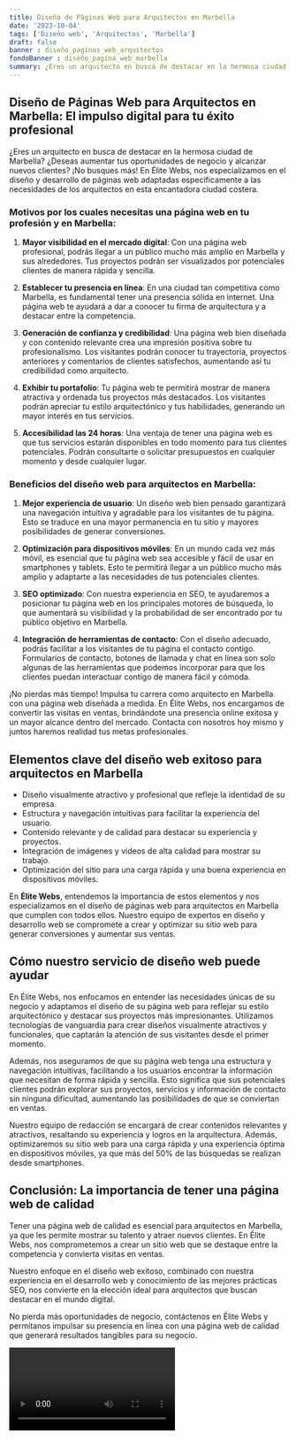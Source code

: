 ```yaml
---
title: Diseño de Páginas Web para Arquitectos en Marbella
date: '2023-10-04'
tags: ['Diseño web', 'Arquitectos', 'Marbella']
draft: false
banner : diseño_paginas_web_arquitectos
fondoBanner : diseño_pagina_web_marbella
summary: ¿Eres un arquitecto en busca de destacar en la hermosa ciudad de Marbella? ¿Deseas aumentar tus oportunidades de negocio y alcanzar nuevos clientes? ¡No busques más! En Élite Webs, nos especializamos en el diseño y desarrollo de páginas web adaptadas específicamente a las necesidades de los arquitectos en esta encantadora ciudad costera.
---
```


## Diseño de Páginas Web para Arquitectos en Marbella: El impulso digital para tu éxito profesional

¿Eres un arquitecto en busca de destacar en la hermosa ciudad de Marbella? ¿Deseas aumentar tus oportunidades de negocio y alcanzar nuevos clientes? ¡No busques más! En Élite Webs, nos especializamos en el diseño y desarrollo de páginas web adaptadas específicamente a las necesidades de los arquitectos en esta encantadora ciudad costera.

### Motivos por los cuales necesitas una página web en tu profesión y en Marbella:

1. **Mayor visibilidad en el mercado digital**: Con una página web profesional, podrás llegar a un público mucho más amplio en Marbella y sus alrededores. Tus proyectos podrán ser visualizados por potenciales clientes de manera rápida y sencilla.

2. **Establecer tu presencia en línea**: En una ciudad tan competitiva como Marbella, es fundamental tener una presencia sólida en internet. Una página web te ayudará a dar a conocer tu firma de arquitectura y a destacar entre la competencia.

3. **Generación de confianza y credibilidad**: Una página web bien diseñada y con contenido relevante crea una impresión positiva sobre tu profesionalismo. Los visitantes podrán conocer tu trayectoria, proyectos anteriores y comentarios de clientes satisfechos, aumentando así tu credibilidad como arquitecto.

4. **Exhibir tu portafolio**: Tu página web te permitirá mostrar de manera atractiva y ordenada tus proyectos más destacados. Los visitantes podrán apreciar tu estilo arquitectónico y tus habilidades, generando un mayor interés en tus servicios.

5. **Accesibilidad las 24 horas**: Una ventaja de tener una página web es que tus servicios estarán disponibles en todo momento para tus clientes potenciales. Podrán consultarte o solicitar presupuestos en cualquier momento y desde cualquier lugar.

### Beneficios del diseño web para arquitectos en Marbella:

1. **Mejor experiencia de usuario**: Un diseño web bien pensado garantizará una navegación intuitiva y agradable para los visitantes de tu página. Esto se traduce en una mayor permanencia en tu sitio y mayores posibilidades de generar conversiones.

2. **Optimización para dispositivos móviles**: En un mundo cada vez más móvil, es esencial que tu página web sea accesible y fácil de usar en smartphones y tablets. Esto te permitirá llegar a un público mucho más amplio y adaptarte a las necesidades de tus potenciales clientes.

3. **SEO optimizado**: Con nuestra experiencia en SEO, te ayudaremos a posicionar tu página web en los principales motores de búsqueda, lo que aumentará su visibilidad y la probabilidad de ser encontrado por tu público objetivo en Marbella.

4. **Integración de herramientas de contacto**: Con el diseño adecuado, podrás facilitar a los visitantes de tu página el contacto contigo. Formularios de contacto, botones de llamada y chat en línea son solo algunas de las herramientas que podemos incorporar para que los clientes puedan interactuar contigo de manera fácil y cómoda.

¡No pierdas más tiempo! Impulsa tu carrera como arquitecto en Marbella con una página web diseñada a medida. En Élite Webs, nos encargamos de convertir las visitas en ventas, brindándote una presencia online exitosa y un mayor alcance dentro del mercado. Contacta con nosotros hoy mismo y juntos haremos realidad tus metas profesionales.

<GifSeo />

<Cta />

## Elementos clave del diseño web exitoso para arquitectos en Marbella

- Diseño visualmente atractivo y profesional que refleje la identidad de su empresa.
- Estructura y navegación intuitivas para facilitar la experiencia del usuario.
- Contenido relevante y de calidad para destacar su experiencia y proyectos.
- Integración de imágenes y videos de alta calidad para mostrar su trabajo.
- Optimización del sitio para una carga rápida y una buena experiencia en dispositivos móviles.

En **Élite Webs**, entendemos la importancia de estos elementos y nos especializamos en el diseño de páginas web para arquitectos en Marbella que cumplen con todos ellos. Nuestro equipo de expertos en diseño y desarrollo web se compromete a crear y optimizar su sitio web para generar conversiones y aumentar sus ventas.

## Cómo nuestro servicio de diseño web puede ayudar

En Élite Webs, nos enfocamos en entender las necesidades únicas de su negocio y adaptamos el diseño de su página web para reflejar su estilo arquitectónico y destacar sus proyectos más impresionantes. Utilizamos tecnologías de vanguardia para crear diseños visualmente atractivos y funcionales, que captarán la atención de sus visitantes desde el primer momento.

Además, nos aseguramos de que su página web tenga una estructura y navegación intuitivas, facilitando a los usuarios encontrar la información que necesitan de forma rápida y sencilla. Esto significa que sus potenciales clientes podrán explorar sus proyectos, servicios y información de contacto sin ninguna dificultad, aumentando las posibilidades de que se conviertan en ventas.

Nuestro equipo de redacción se encargará de crear contenidos relevantes y atractivos, resaltando su experiencia y logros en la arquitectura. Además, optimizaremos su sitio web para una carga rápida y una experiencia óptima en dispositivos móviles, ya que más del 50% de las búsquedas se realizan desde smartphones.

## Conclusión: La importancia de tener una página web de calidad

Tener una página web de calidad es esencial para arquitectos en Marbella, ya que les permite mostrar su talento y atraer nuevos clientes. En Élite Webs, nos comprometemos a crear un sitio web que se destaque entre la competencia y convierta visitas en ventas.

Nuestro enfoque en el diseño web exitoso, combinado con nuestra experiencia en el desarrollo web y conocimiento de las mejores prácticas SEO, nos convierte en la elección ideal para arquitectos que buscan destacar en el mundo digital.

No pierda más oportunidades de negocio, contáctenos en Élite Webs y permítanos impulsar su presencia en línea con una página web de calidad que generará resultados tangibles para su negocio.

<Video />

<CtaBot job='Arquitectos' city='Marbella'/>

<Gmaps query='Marbella+españa+maps' />
